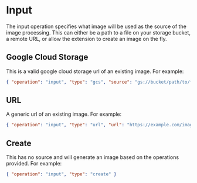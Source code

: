 # Input

The input operation specifies what image will be used as the source of the image processing. This can either be a path to a file on your storage bucket,
a remote URL, or allow the extension to create an image on the fly.

## Google Cloud Storage

This is a valid google cloud storage url of an existing image. For example:

```json
{ "operation": "input", "type": "gcs", "source": "gs://bucket/path/to/file" }
```

## URL

A generic url of an existing image. For example:

```json
{ "operation": "input", "type": "url", "url": "https://example.com/image.jpg" }
```

## Create

This has no source and will generate an image based on the operations provided. For example:

```json
{ "operation": "input", "type": "create" }
```
